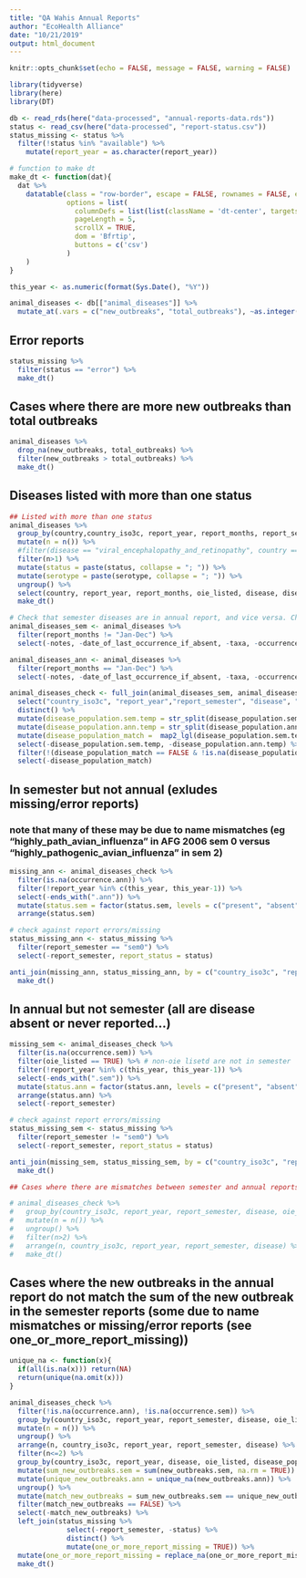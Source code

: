 ```yaml
---
title: "QA Wahis Annual Reports"
author: "EcoHealth Alliance"
date: "10/21/2019"
output: html_document
---
```


```r
knitr::opts_chunk$set(echo = FALSE, message = FALSE, warning = FALSE)

library(tidyverse)
library(here)
library(DT)

db <- read_rds(here("data-processed", "annual-reports-data.rds"))
status <- read_csv(here("data-processed", "report-status.csv"))
status_missing <- status %>%
  filter(!status %in% "available") %>%
    mutate(report_year = as.character(report_year))

# function to make dt
make_dt <- function(dat){
  dat %>%
    datatable(class = "row-border", escape = FALSE, rownames = FALSE, extensions = "Buttons", 
              options = list(
                columnDefs = list(list(className = 'dt-center', targets = 0:(dim(.)[2] - 1))),
                pageLength = 5,
                scrollX = TRUE,
                dom = 'Bfrtip',
                buttons = c('csv')
              )
    )
}
```

```r
this_year <- as.numeric(format(Sys.Date(), "%Y"))

animal_diseases <- db[["animal_diseases"]] %>%
  mutate_at(.vars = c("new_outbreaks", "total_outbreaks"), ~as.integer(.)) 
```

## Error reports
```r
status_missing %>%
  filter(status == "error") %>%
  make_dt()
```

## Cases where there are more new outbreaks than total outbreaks
```r
animal_diseases %>%
  drop_na(new_outbreaks, total_outbreaks) %>%
  filter(new_outbreaks > total_outbreaks) %>%
  make_dt()
```

## Diseases listed with more than one status
```r
## Listed with more than one status
animal_diseases %>%
  group_by(country,country_iso3c, report_year, report_months, report_semester, oie_listed, disease, disease_population) %>% 
  mutate(n = n()) %>%
  #filter(disease == "viral_encephalopathy_and_retinopathy", country == "Australia", report_year == "2005", report_months == "Jan-Jun")
  filter(n>1) %>%
  mutate(status = paste(status, collapse = "; ")) %>%
  mutate(serotype = paste(serotype, collapse = "; ")) %>%
  ungroup() %>%
  select(country, report_year, report_months, oie_listed, disease, disease_population, serotype, status) %>%
  make_dt()
```

```r
# Check that semester diseases are in annual report, and vice versa. Check that math adds up.
animal_diseases_sem <- animal_diseases %>%
  filter(report_months != "Jan-Dec") %>%
  select(-notes, -date_of_last_occurrence_if_absent, -taxa, -occurrence_description, -country, -report_months)

animal_diseases_ann <- animal_diseases %>%
  filter(report_months == "Jan-Dec") %>%
  select(-notes, -date_of_last_occurrence_if_absent, -taxa, -occurrence_description, -country, -report_months, -report_semester)

animal_diseases_check <- full_join(animal_diseases_sem, animal_diseases_ann, by = c("country_iso3c", "report_year", "disease", "oie_listed"), suffix = c(".sem", ".ann")) %>%
  select("country_iso3c", "report_year","report_semester", "disease", "oie_listed", starts_with("disease_population"), starts_with("serotype"), starts_with("status"), starts_with("occurrence"), starts_with("new_outbreaks"), starts_with("total_outbreaks")) %>%
  distinct() %>%
  mutate(disease_population.sem.temp = str_split(disease_population.sem, " and ")) %>%
  mutate(disease_population.ann.temp = str_split(disease_population.ann, " and ")) %>%
  mutate(disease_population_match =  map2_lgl(disease_population.sem.temp, disease_population.ann.temp, function(x,y)  any(unlist(x) %in% unlist(y)))) %>%
  select(-disease_population.sem.temp, -disease_population.ann.temp) %>%
  filter(!(disease_population_match == FALSE & !is.na(disease_population.ann) & !is.na(disease_population.sem))) %>%
  select(-disease_population_match)

```

## In semester but not annual (exludes missing/error reports)
### note that many of these may be due to name mismatches (eg "highly_path_avian_influenza" in AFG 2006 sem 0 versus "highly_pathogenic_avian_influenza" in sem 2)
```r
missing_ann <- animal_diseases_check %>% 
  filter(is.na(occurrence.ann)) %>%
  filter(!report_year %in% c(this_year, this_year-1)) %>%
  select(-ends_with(".ann")) %>%
  mutate(status.sem = factor(status.sem, levels = c("present", "absent", "unreported"))) %>%
  arrange(status.sem)

# check against report errors/missing
status_missing_ann <- status_missing %>%
  filter(report_semester == "sem0") %>%
  select(-report_semester, report_status = status)

anti_join(missing_ann, status_missing_ann, by = c("country_iso3c", "report_year")) %>%
  make_dt()
```

## In annual but not semester (all are disease absent or never reported...)
```r

missing_sem <- animal_diseases_check %>% 
  filter(is.na(occurrence.sem)) %>%
  filter(oie_listed == TRUE) %>% # non-oie lisetd are not in semester
  filter(!report_year %in% c(this_year, this_year-1)) %>%
  select(-ends_with(".sem")) %>%
  mutate(status.ann = factor(status.ann, levels = c("present", "absent", "unreported"))) %>%
  arrange(status.ann) %>%
  select(-report_semester)

# check against report errors/missing
status_missing_sem <- status_missing %>%
  filter(report_semester != "sem0") %>%
  select(-report_semester, report_status = status)

anti_join(missing_sem, status_missing_sem, by = c("country_iso3c", "report_year")) %>%
  make_dt()

```


```r
## Cases where there are mismatches between semester and annual reports - due to being listed as more than one status (above)

# animal_diseases_check %>%
#   group_by(country_iso3c, report_year, report_semester, disease, oie_listed) %>%
#   mutate(n = n()) %>%
#   ungroup() %>%
#   filter(n>2) %>%
#   arrange(n, country_iso3c, report_year, report_semester, disease) %>%
#   make_dt()

```

## Cases where the new outbreaks in the annual report do not match the sum of the new outbreak in the semester reports (some due to name mismatches or missing/error reports (see one_or_more_report_missing))
```r
unique_na <- function(x){
  if(all(is.na(x))) return(NA)
  return(unique(na.omit(x)))
}

animal_diseases_check %>%
  filter(!is.na(occurrence.ann), !is.na(occurrence.sem)) %>%
  group_by(country_iso3c, report_year, report_semester, disease, oie_listed, disease_population.sem, disease_population.ann) %>%
  mutate(n = n()) %>%
  ungroup() %>%
  arrange(n, country_iso3c, report_year, report_semester, disease) %>%
  filter(n<=2) %>%
  group_by(country_iso3c, report_year, disease, oie_listed, disease_population.sem, disease_population.ann) %>%
  mutate(sum_new_outbreaks.sem = sum(new_outbreaks.sem, na.rm = TRUE)) %>%
  mutate(unique_new_outbreaks.ann = unique_na(new_outbreaks.ann)) %>%
  ungroup() %>%
  mutate(match_new_outbreaks = sum_new_outbreaks.sem == unique_new_outbreaks.ann) %>%
  filter(match_new_outbreaks == FALSE) %>%
  select(-match_new_outbreaks) %>%
  left_join(status_missing %>%
              select(-report_semester, -status) %>%
              distinct() %>%
              mutate(one_or_more_report_missing = TRUE)) %>%
  mutate(one_or_more_report_missing = replace_na(one_or_more_report_missing, FALSE)) %>%
  make_dt()
```

